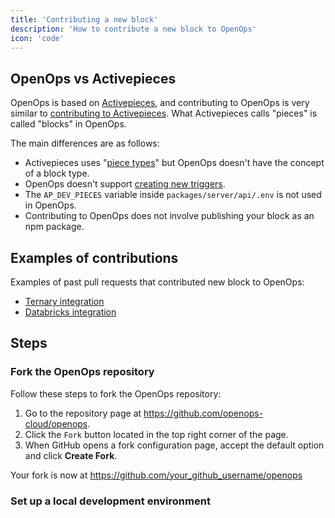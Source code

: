```yaml
---
title: 'Contributing a new block'
description: 'How to contribute a new block to OpenOps'
icon: 'code'
---
```


## OpenOps vs Activepieces
OpenOps is based on [Activepieces](https://www.activepieces.com/), and contributing to OpenOps is very similar to [contributing to Activepieces](https://www.activepieces.com/docs/developers/building-pieces/overview). What Activepieces calls "pieces" is called "blocks" in OpenOps.

The main differences are as follows:
* Activepieces uses "[piece types](https://www.activepieces.com/docs/developers/building-pieces/piece-definition)" but OpenOps doesn't have the concept of a block type.
* OpenOps doesn't support [creating new triggers](https://www.activepieces.com/docs/developers/building-pieces/create-trigger).
* The `AP_DEV_PIECES` variable inside `packages/server/api/.env` is not used in OpenOps.
* Contributing to OpenOps does not involve publishing your block as an npm package.

## Examples of contributions
Examples of past pull requests that contributed new block to OpenOps:
* [Ternary integration](https://github.com/openops-cloud/openops/pull/326)
* [Databricks integration](https://github.com/openops-cloud/openops/pull/434)

## Steps

### Fork the OpenOps repository

Follow these steps to fork the OpenOps repository:

1. Go to the repository page at https://github.com/openops-cloud/openops.
2. Click the `Fork` button located in the top right corner of the page.
3. When GitHub opens a fork configuration page, accept the default option and click **Create Fork**.

Your fork is now at https://github.com/your_github_username/openops

### Set up a local development environment

